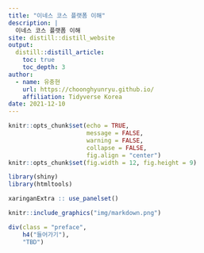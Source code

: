 ```yaml
---
title: "이네스 코스 플랫폼 이해"
description: |
  이네스 코스 플랫폼 이해
site: distill::distill_website
output:
  distill::distill_article:
    toc: true
    toc_depth: 3  
author:
  - name: 유충현 
    url: https://choonghyunryu.github.io/
    affiliation: Tidyverse Korea
date: 2021-12-10     
---
```


```r
knitr::opts_chunk$set(echo = TRUE, 
                      message = FALSE, 
                      warning = FALSE, 
                      collapse = FALSE,
                      fig.align = "center")
knitr::opts_chunk$set(fig.width = 12, fig.height = 9)

library(shiny)
library(htmltools)

xaringanExtra :: use_panelset()
```

```r
knitr::include_graphics("img/markdown.png")
```

```r
div(class = "preface", 
    h4("들어가기"),
    "TBD")
```

